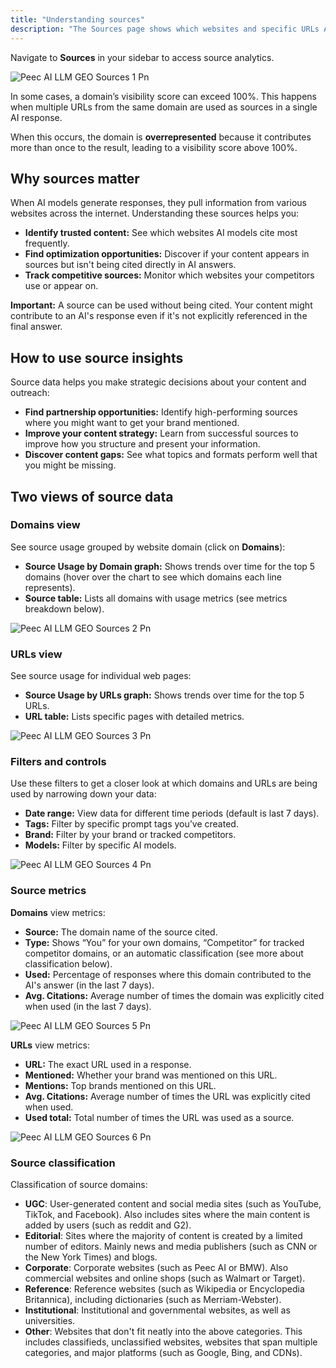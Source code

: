 ```yaml
---
title: "Understanding sources"
description: "The Sources page shows which websites and specific URLs AI models use when generating responses to your prompts. This helps you understand what content AI trusts and references."
---
```


Navigate to **Sources** in your sidebar to access source analytics.

![Peec AI LLM GEO Sources 1 Pn](/images/Peec-AI-LLM-GEO-sources-1.png)

<Info>
  In some cases, a domain’s visibility score can exceed 100%. This happens when multiple URLs from the same domain are used as sources in a single AI response.

  When this occurs, the domain is **overrepresented** because it contributes more than once to the result, leading to a visibility score above 100%.
</Info>

## Why sources matter

When AI models generate responses, they pull information from various websites across the internet. Understanding these sources helps you:

- **Identify trusted content:** See which websites AI models cite most frequently.
- **Find optimization opportunities:** Discover if your content appears in sources but isn't being cited directly in AI answers.
- **Track competitive sources:** Monitor which websites your competitors use or appear on.

**Important:** A source can be used without being cited. Your content might contribute to an AI's response even if it's not explicitly referenced in the final answer.

## How to use source insights

Source data helps you make strategic decisions about your content and outreach:

- **Find partnership opportunities:** Identify high-performing sources where you might want to get your brand mentioned.
- **Improve your content strategy:** Learn from successful sources to improve how you structure and present your information.
- **Discover content gaps:** See what topics and formats perform well that you might be missing.

## Two views of source data

### Domains view

See source usage grouped by website domain (click on **Domains**):

- **Source Usage by Domain graph:** Shows trends over time for the top 5 domains (hover over the chart to see which domains each line represents).
- **Source table:** Lists all domains with usage metrics (see metrics breakdown below).

![Peec AI LLM GEO Sources 2 Pn](/images/Peec-AI-LLM-GEO-sources-2.png)

### URLs view

See source usage for individual web pages:

- **Source Usage by URLs graph:** Shows trends over time for the top 5 URLs.
- **URL table:** Lists specific pages with detailed metrics.

![Peec AI LLM GEO Sources 3 Pn](/images/Peec-AI-LLM-GEO-sources-3.png)

### Filters and controls

Use these filters to get a closer look at which domains and URLs are being used by narrowing down your data:

- **Date range:** View data for different time periods (default is last 7 days).
- **Tags:** Filter by specific prompt tags you’ve created.
- **Brand:** Filter by your brand or tracked competitors.
- **Models:** Filter by specific AI models.

![Peec AI LLM GEO Sources 4 Pn](/images/Peec-AI-LLM-GEO-sources-4.png)

### Source metrics

**Domains** view metrics:

- **Source:** The domain name of the source cited.
- **Type:** Shows “You” for your own domains, “Competitor” for tracked competitor domains, or an automatic classification (see more about classification below).
- **Used:** Percentage of responses where this domain contributed to the AI's answer (in the last 7 days).
- **Avg. Citations:** Average number of times the domain was explicitly cited when used (in the last 7 days).

![Peec AI LLM GEO Sources 5 Pn](/images/Peec-AI-LLM-GEO-sources-5.png)

**URLs** view metrics:

- **URL:** The exact URL used in a response.
- **Mentioned:** Whether your brand was mentioned on this URL.
- **Mentions:** Top brands mentioned on this URL.
- **Avg. Citations:** Average number of times the URL was explicitly cited when used.
- **Used total:** Total number of times the URL was used as a source.

![Peec AI LLM GEO Sources 6 Pn](/images/Peec-AI-LLM-GEO-sources-6.png)

### Source classification

Classification of source domains:

- **UGC**: User-generated content and social media sites (such as YouTube, TikTok, and Facebook). Also includes sites where the main content is added by users (such as reddit and G2).
- **Editorial**: Sites where the majority of content is created by a limited number of editors. Mainly news and media publishers (such as CNN or the New York Times) and blogs.
- **Corporate**: Corporate websites (such as Peec AI or BMW). Also commercial websites and online shops (such as Walmart or Target).
- **Reference**: Reference websites (such as Wikipedia or Encyclopedia Britannica), including dictionaries (such as Merriam-Webster).
- **Institutional**: Institutional and governmental websites, as well as universities.
- **Other**: Websites that don't fit neatly into the above categories. This includes classifieds, unclassified websites, websites that span multiple categories, and major platforms (such as Google, Bing, and CDNs).